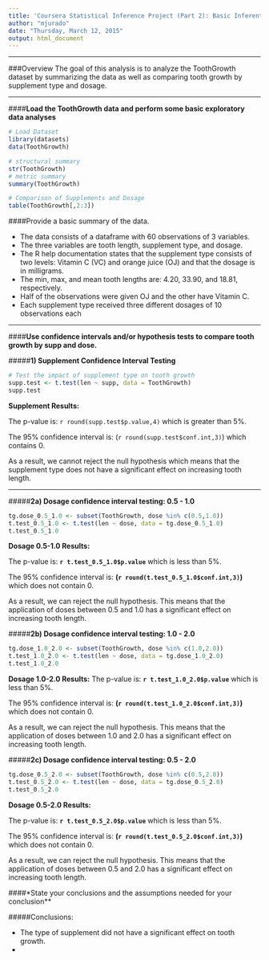 ```yaml
---
title: 'Coursera Statistical Inference Project (Part 2): Basic Inferential Data Analysis'
author: "mjurado"
date: "Thursday, March 12, 2015"
output: html_document
---
```

***********************************************************************
###Overview
The goal of this analysis is to analyze the ToothGrowth dataset by summarizing the data as well as comparing tooth growth by supplement type and dosage.

***********************************************************************

####**Load the ToothGrowth data and perform some basic exploratory data analyses** 

```r
# Load Dataset
library(datasets)
data(ToothGrowth)

# structural summary
str(ToothGrowth)
# metric summary
summary(ToothGrowth)

# Comparison of Supplements and Dosage
table(ToothGrowth[,2:3])
```

####Provide a basic summary of the data.

* The data consists of a dataframe with 60 observations of 3 variables.
* The three variables are tooth length, supplement type, and dosage.
* The R help documentation states that the supplement type consists of two levels: Vitamin C (VC) and orange juice (OJ) and that the dosage is in milligrams.
* The min, max, and mean tooth lengths are: 4.20, 33.90, and 18.81, respectively.
* Half of the observations were given OJ and the other have Vitamin C.
* Each supplement type received three different dosages of 10 observations each

***********************************************************************

####**Use confidence intervals and/or hypothesis tests to compare tooth growth by supp and dose.** 

#####**1) Supplement Confidence Interval Testing**
```r
# Test the impact of supplement type on tooth growth
supp.test <- t.test(len ~ supp, data = ToothGrowth)
supp.test
```

**Supplement Results:**

The p-value is: `r round(supp.test$p.value,4)` which is greater than 5%. 

The 95% confidence interval is: (`r round(supp.test$conf.int,3)`) which contains 0.

As a result, we cannot reject the null hypothesis which means that the supplement type does not have a significant effect on increasing tooth length.

***********************************************************************

#####**2a) Dosage confidence interval testing: 0.5 - 1.0**
```r

tg.dose_0.5_1.0 <- subset(ToothGrowth, dose %in% c(0.5,1.0))
t.test_0.5_1.0 <- t.test(len ~ dose, data = tg.dose_0.5_1.0)
t.test_0.5_1.0


```

**Dosage 0.5-1.0 Results:** 

The p-value is: **`r t.test_0.5_1.0$p.value`** which is less than 5%. 

The 95% confidence interval is: **(`r round(t.test_0.5_1.0$conf.int,3)`)** which does not contain 0.

As a result, we can reject the null hypothesis.  This means that the application of doses between 0.5 and 1.0 has a significant effect on increasing tooth length.


#####**2b) Dosage confidence interval testing: 1.0 - 2.0**
```r

tg.dose_1.0_2.0 <- subset(ToothGrowth, dose %in% c(1.0,2.0))
t.test_1.0_2.0 <- t.test(len ~ dose, data = tg.dose_1.0_2.0)
t.test_1.0_2.0
```

**Dosage 1.0-2.0 Results:** 
The p-value is: **`r t.test_1.0_2.0$p.value`** which is less than 5%. 

The 95% confidence interval is: **(`r round(t.test_1.0_2.0$conf.int,3)`)** which does not contain 0.

As a result, we can reject the null hypothesis.  This means that the application of doses between 1.0 and 2.0 has a significant effect on increasing tooth length.


#####**2c) Dosage confidence interval testing: 0.5 - 2.0**
```r

tg.dose_0.5_2.0 <- subset(ToothGrowth, dose %in% c(0.5,2.0))
t.test_0.5_2.0 <- t.test(len ~ dose, data = tg.dose_0.5_2.0)
t.test_0.5_2.0
```

**Dosage 0.5-2.0 Results:**

The p-value is: **`r t.test_0.5_2.0$p.value`** which is less than 5%. 

The 95% confidence interval is: **(`r round(t.test_0.5_2.0$conf.int,3)`)** which does not contain 0.

As a result, we can reject the null hypothesis.  This means that the application of doses between 0.5 and 2.0 has a significant effect on increasing tooth length.

####*State your conclusions and the assumptions needed for your conclusion**

#####Conclusions:

* The type of supplement did not have a significant effect on tooth growth.
* 